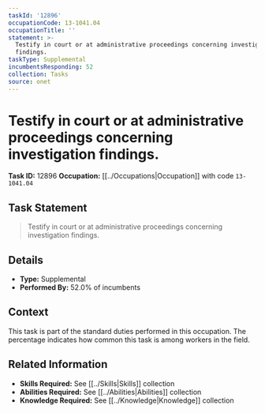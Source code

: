 ```yaml
---
taskId: '12896'
occupationCode: 13-1041.04
occupationTitle: ''
statement: >-
  Testify in court or at administrative proceedings concerning investigation
  findings.
taskType: Supplemental
incumbentsResponding: 52
collection: Tasks
source: onet
---
```

# Testify in court or at administrative proceedings concerning investigation findings.

**Task ID:** 12896
**Occupation:** [[../Occupations|Occupation]] with code `13-1041.04`

## Task Statement

> Testify in court or at administrative proceedings concerning investigation findings.

## Details

- **Type:** Supplemental
- **Performed By:** 52.0% of incumbents

## Context

This task is part of the standard duties performed in this occupation. The percentage indicates how common this task is among workers in the field.

## Related Information

- **Skills Required:** See [[../Skills|Skills]] collection
- **Abilities Required:** See [[../Abilities|Abilities]] collection
- **Knowledge Required:** See [[../Knowledge|Knowledge]] collection
